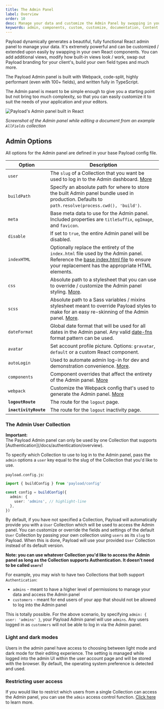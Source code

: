 ```yaml
---
title: The Admin Panel
label: Overview
order: 10
desc: Manage your data and customize the Admin Panel by swapping in your own React components. Create, modify or remove views, fields, styles and much more.
keywords: admin, components, custom, customize, documentation, Content Management System, cms, headless, javascript, node, react, express
---
```


Payload dynamically generates a beautiful, fully functional React admin panel to manage your data. It's extremely powerful and can be customized / extended upon easily by swapping in your own React components. You can add additional views, modify how built-in views look / work, swap out Payload branding for your client's, build your own field types and much more.

The Payload Admin panel is built with Webpack, code-split, highly performant (even with 100+ fields), and written fully in TypeScript.

<Banner type="success">
  The Admin panel is meant to be simple enough to give you a starting point but not bring too much
  complexity, so that you can easily customize it to suit the needs of your application and your
  editors.
</Banner>

![Payload's Admin panel built in React](https://payloadcms.com/images/docs/admin.jpg)

_Screenshot of the Admin panel while editing a document from an example `AllFields` collection_

## Admin Options

All options for the Admin panel are defined in your base Payload config file.

| Option                | Description                                                                                                                                                                                                                                                  |
| --------------------- | ------------------------------------------------------------------------------------------------------------------------------------------------------------------------------------------------------------------------------------------------------------ |
| `user`                | The `slug` of a Collection that you want be used to log in to the Admin dashboard. [More](/docs/admin/overview#the-admin-user-collection)                                                                                                                    |
| `buildPath`           | Specify an absolute path for where to store the built Admin panel bundle used in production. Defaults to `path.resolve(process.cwd(), 'build')`.                                                                                                             |
| `meta`                | Base meta data to use for the Admin panel. Included properties are `titleSuffix`, `ogImage`, and `favicon`.                                                                                                                                                  |
| `disable`             | If set to `true`, the entire Admin panel will be disabled.                                                                                                                                                                                                   |
| `indexHTML`           | Optionally replace the entirety of the `index.html` file used by the Admin panel. Reference the [base index.html file](https://github.com/payloadcms/payload/blob/master/src/admin/index.html) to ensure your replacement has the appropriate HTML elements. |
| `css`                 | Absolute path to a stylesheet that you can use to override / customize the Admin panel styling. [More](/docs/admin/customizing-css).                                                                                                                         |
| `scss`                | Absolute path to a Sass variables / mixins stylesheet meant to override Payload styles to make for an easy re-skinning of the Admin panel. [More](/docs/admin/customizing-css#overriding-scss-variables).                                                    |
| `dateFormat`          | Global date format that will be used for all dates in the Admin panel. Any valid [date-fns](https://date-fns.org/) format pattern can be used.                                                                                                               |
| `avatar`              | Set account profile picture. Options: `gravatar`, `default` or a custom React component.                                                                                                                                                                     |
| `autoLogin`           | Used to automate admin log-in for dev and demonstration convenience. [More](/docs/authentication/config).                                                                                                                                                    |
| `components`          | Component overrides that affect the entirety of the Admin panel. [More](/docs/admin/components)                                                                                                                                                              |
| `webpack`             | Customize the Webpack config that's used to generate the Admin panel. [More](/docs/admin/webpack)                                                                                                                                                            |
| **`logoutRoute`**     | The route for the `logout` page.                                                                                                                                                                                                                             |
| **`inactivityRoute`** | The route for the `logout` inactivity page.                                                                                                                                                                                                                  |

### The Admin User Collection

<Banner type="warning">
  <strong>Important:</strong>
  <br />
  The Payload Admin panel can only be used by one Collection that supports
  [Authentication](/docs/authentication/overview).
</Banner>

To specify which Collection to use to log in to the Admin panel, pass the `admin` options a `user` key equal to the slug of the Collection that you'd like to use.

`payload.config.js`:

```ts
import { buildConfig } from 'payload/config'

const config = buildConfig({
  admin: {
    user: 'admins', // highlight-line
  },
})
```

By default, if you have not specified a Collection, Payload will automatically provide you with a `User` Collection which will be used to access the Admin panel. You can customize or override the fields and settings of the default `User` Collection by passing your own collection using `users` as its `slug` to Payload. When this is done, Payload will use your provided `User` Collection instead of its default version.

**Note: you can use whatever Collection you'd like to access the Admin panel as long as the Collection supports Authentication. It doesn't need to be called `users`!**

For example, you may wish to have two Collections that both support `Authentication`:

- `admins` - meant to have a higher level of permissions to manage your data and access the Admin panel
- `customers` - meant for end users of your app that should not be allowed to log into the Admin panel

This is totally possible. For the above scenario, by specifying `admin: { user: 'admins' }`, your Payload Admin panel will use `admins`. Any users logged in as `customers` will not be able to log in via the Admin panel.

### Light and dark modes

Users in the admin panel have access to choosing between light mode and dark mode for their editing experience. The setting is managed while logged into the admin UI within the user account page and will be stored with the browser. By default, the operating system preference is detected and used.

### Restricting user access

If you would like to restrict which users from a single Collection can access the Admin panel, you can use the `admin` access control function. [Click here](/docs/access-control/overview#admin) to learn more.

